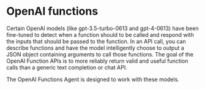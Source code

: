 # OpenAI functions

Certain OpenAI models (like gpt-3.5-turbo-0613 and gpt-4-0613) have been fine-tuned to detect when a function should to be called and respond with the inputs that should be passed to the function.
In an API call, you can describe functions and have the model intelligently choose to output a JSON object containing arguments to call those functions.
The goal of the OpenAI Function APIs is to more reliably return valid and useful function calls than a generic text completion or chat API.

The OpenAI Functions Agent is designed to work with these models.


<Example />
